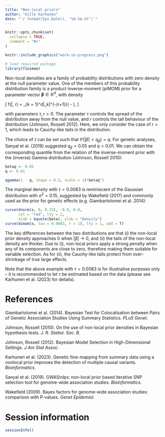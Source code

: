 ```yaml
---
title: "Non-local priors"
author: "Ville Karhunen"
date: "`r format(Sys.Date(), '%d.%m.%Y')`"
---
```


```r
knitr::opts_chunk$set(
  collapse = TRUE,
  comment = "#>"
)
```

```r

knitr::include_graphics("work-in-progress.png")

```




```r

# load required package
library(finimom)

```

Non-local densities are a family of probability distributions with zero density at the null parameter value.
One of the members of this probability distribution family is a product inverse-moment (piMOM) prior for a parameter vector $\boldsymbol{\beta} \in \mathbb{R}^d$, with density

\[
f(\boldsymbol{\beta}|\tau, r) = \prod_{k = 1}^d\frac{\tau^{r/2}}{\Gamma(r/2)}|\beta_k|^{-(r+1)}\exp \left( -\frac{\tau}{\beta_k^2} \right),
\]

with parameters $\tau, r > 0$.
The parameter $\tau$ controls the spread of the distribution away from the null value, and $r$ controls the tail behaviour of the distribution (Johnson, Rossell 2012).
Here, we only consider the case of $r = 1$, which leads to Cauchy-like tails in the distribution.

The choice of $\tau$ can be set such that $\mathbb{P}(|\beta| < q_\beta) = q$.
For genetic analyses, Sanyal et al. (2019) suggested $q_\beta = 0.05$ and $q = 0.01$.
We can obtain the corresponding quantile from the relation of the inverse-moment prior with the (inverse) Gamma distribution (Johnson, Rossell 2010):

```r

betaq <- 0.05
q <- 0.01

qgamma(1 - q, shape = 0.5, scale = 1)*betaq^2

```


The marginal density with $\tau = 0.0083$ is reminiscent of the Gaussian distribution with $\sigma^2 = 0.15$, suggested by Wakefield (2017) and commonly used as the prior for genetic effects (e.g. Giambartolomei et al. 2014):

```r

curve(dnorm(x, 0, 0.15), -0.8, 0.8,
      col = "red", lty = 2, 
      xlab = bquote(beta), ylab = "Density")
curve(dimom(x, tau = 0.0083, r = 1), lty = 1, add = T)


```

The key differences between the two distributions are that (i) the non-local prior density approaches 0 when $|\beta| \rightarrow 0$, and (ii) the tails of the non-local density are thicker.
Due to (i), non-local priors apply a strong penalty when any of its components are close to zero, therefore making them suitable for variable selection.
As for (ii), the Cauchy-like tails protect from over-shrinkage of true large effects.

Note that the above example with $\tau = 0.0083$ is for illustrative purposes only -- it is recommended to let $\tau$ be estimated based on the data (please see Karhunen et al. (2023) for details).

# References

Giambartolomei et al. (2014). Bayesian Test for Colocalisation between Pairs of Genetic Association Studies Using Summary Statistics. *PLoS Genet*.

Johnson, Rossell (2010). On the use of non-local prior densities in Bayesian hypothesis tests. *J. R. Statist. Soc. B*.

Johnson, Rossell (2012). Bayesian Model Selection in High-Dimensional Settings. *J Am Stat Assoc*.

Karhunen et al. (2023). Genetic fine-mapping from summary data using a nonlocal prior improves the detection of multiple causal variants. *Bioinformatics*.

Sanyal et al. (2019). GWASinlps: non-local prior based iterative SNP selection tool for genome-wide association studies. *Bioinformatics*.

Wakefield (2009). Bayes factors for genome-wide association studies: comparison with P-values. *Genet Epidemiol*.

# Session information

```r

sessionInfo()

```
